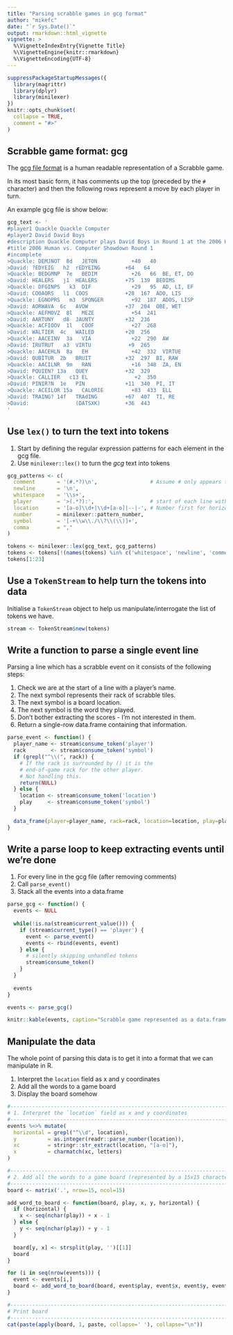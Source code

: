 ---
title: "Parsing scrabble games in gcg format"
author: "mikefc"
date: "`r Sys.Date()`"
output: rmarkdown::html_vignette
vignette: >
  %\VignetteIndexEntry{Vignette Title}
  %\VignetteEngine{knitr::rmarkdown}
  %\VignetteEncoding{UTF-8}
---

```{r setup, include = FALSE}
suppressPackageStartupMessages({
  library(magrittr)
  library(dplyr)
  library(minilexer)
})
knitr::opts_chunk$set(
  collapse = TRUE,
  comment = "#>"
)
```


Scrabble game format: gcg
------------------------------------------------------------------------------

The [gcg file format](http://www.poslfit.com/scrabble/gcg/) is a human readable 
representation of a Scrabble game.

In its most basic form, it has comments up the top (preceded by the `#` character) and then
the following rows represent a move by each player in turn.  

An example gcg file is show below:

```{r}
gcg_text <- '
#player1 Quackle Quackle Computer
#player2 David David Boys
#description Quackle Computer plays David Boys in Round 1 at the 2006 Human vs. Computer Showdown
#title 2006 Human vs. Computer Showdown Round 1
#incomplete
>Quackle: DEMJNOT  8d   JETON           +40   40
>David: ?EDYEIG   h2  rEDYEING        +64   64
>Quackle: BEDGMNP  7e   BEDIM           +26   66  BE, ET, DO
>David: HEALERS   j1  HEALERS         +75  139  BEDIMS
>Quackle: DFGINPS   k3  DIF             +29   95  AD, LI, EF
>David: COOAORS   l1  COOS            +28  167  ADO, LIS
>Quackle: EGNOPRS   m3  SPONGER         +92  187  ADOS, LISP
>David: AORWAVA  6c   AVOW            +37  204  OBE, WET
>Quackle: AEFMOVZ  8l   MEZE            +54  241
>David: AARTUNY   d8  JAUNTY          +32  236
>Quackle: ACFIOOV  1l   COOF            +27  268
>David: WALTIER  4c   WAILED          +20  256
>Quackle: AACEINV  3a   VIA             +22  290  AW
>David: IRUTRUT   a3  VIRTU            +9  265
>Quackle: AACEHLN  8a   EH              +42  332  VIRTUE
>David: QUBITUR  2b   BRUIT           +32  297  BI, RAW
>Quackle: AACILNR  9m   RAN             +16  348  ZA, EN
>David: PQUIEN? 13a   QUEY            +32  329
>Quackle: CALLIER   c13 EL               +2  350
>David: PINIR?N  1e   PIN             +11  340  PI, IT
>Quackle: ACEILOR 15a   CALORIE         +83  433  ELL
>David: TRAING? 14f   TRAdING         +67  407  TI, RE
>David:               (DATSXK)        +36  443
'
```

Use `lex()` to turn the text into tokens
------------------------------------------------------------------------------

1. Start by defining the regular expression patterns for each element in the gcg file.
2. Use `minilexer::lex()` to turn the *gcg* text into tokens

```{r}
gcg_patterns <- c(
  comment       = '(#.*?)\n',                 # Assume # only appears to denote comment to end of line
  newline       = '\n',
  whitespace    = '\\s+',
  player        = '>(.*?):',                  # start of each line with a `>`
  location      = '[a-o]\\d+|\\d+[a-o]|--|-', # Number first for horizontal words. -/-- for specials
  number        = minilexer::pattern_number,
  symbol        = '[-+\\w\\./\\?\\(\\)]+',
  comma         = ","
)

tokens <- minilexer::lex(gcg_text, gcg_patterns)
tokens <- tokens[!(names(tokens) %in% c('whitespace', 'newline', 'comment'))]
tokens[1:23]
```


Use a `TokenStream` to help turn the tokens into data
------------------------------------------------------------------------------

Initialise a `TokenStream` object to help us manipulate/interrogate the list of tokens we have.

```{r}
stream <- TokenStream$new(tokens)
```


Write a function to parse a single event line
------------------------------------------------------------------------------

Parsing a line which has a scrabble event on it consists of the following steps:

1. Check we are at the start of a line with a player's name.
2. The next symbol represents their rack of scrabble tiles.
3. The next symbol is a board location.
4. The next symbol is the word they played.
5. Don't bother extracting the scores - I'm not interested in them.
5. Return a single-row data.frame containing that information.


```{r}
parse_event <- function() {
  player_name <- stream$consume_token('player')
  rack        <- stream$consume_token('symbol')
  if (grepl("^\\(", rack)) {
    # If the rack is surrounded by () it is the
    # end-of-game rack for the other player.
    # Not handling this.
    return(NULL)
  } else {
    location <- stream$consume_token('location')
    play     <- stream$consume_token('symbol')
  }

  data_frame(player=player_name, rack=rack, location=location, play=play)
}
```


Write a parse loop to keep extracting events until we're done
------------------------------------------------------------------------------

1. For every line in the gcg file (after removing comments)
2. Call `parse_event()`
3. Stack all the events into a data.frame


```{r}
parse_gcg <- function() {
  events <- NULL
  
  while(!is.na(stream$current_value())) {
    if (stream$current_type() == 'player') {
      event <- parse_event()
      events <- rbind(events, event)
    } else {
      # silently skipping unhandled tokens
      stream$consume_token()
    }
  }
  
  events 
}

events <- parse_gcg()
```

```{r}
knitr::kable(events, caption="Scrabble game represented as a data.frame")
```


Manipulate the data
------------------------------------------------------------------------------

The whole point of parsing this data is to get it into a format that we can manipulate in R.

1. Interpret the `location` field as x and y coordinates
2. Add all the words to a game board
3. Display the board somehow

```{r}
#-----------------------------------------------------------------------------
# 1. Interpret the `location` field as x and y coordinates
#-----------------------------------------------------------------------------
events %<>% mutate(
  horizontal = grepl("^\\d", location),
  y          = as.integer(readr::parse_number(location)),
  xc         = stringr::str_extract(location, "[a-o]"),
  x          = charmatch(xc, letters)
)
```


```{r}
#-----------------------------------------------------------------------------
# 2. Add all the words to a game board (represented by a 15x15 character matrix)
#-----------------------------------------------------------------------------
board <- matrix('.', nrow=15, ncol=15)

add_word_to_board <- function(board, play, x, y, horizontal) {
  if (horizontal) {
    x <- seq(nchar(play)) + x - 1
  } else {
    y <- seq(nchar(play)) + y - 1
  }

  board[y, x] <- strsplit(play, '')[[1]]
  board
}

for (i in seq(nrow(events))) {
  event <- events[i,]
  board <- add_word_to_board(board, event$play, event$x, event$y, event$horizontal)
}
```


```{r}
#-----------------------------------------------------------------------------
# Print board
#-----------------------------------------------------------------------------
cat(paste(apply(board, 1, paste, collapse=' '), collapse="\n"))
```

